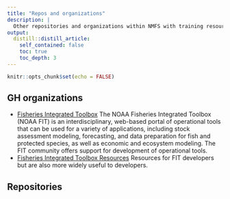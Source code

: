 ```yaml
---
title: "Repos and organizations"
description: |
  Other repositories and organizations within NMFS with training resources
output:
  distill::distill_article:
    self_contained: false
    toc: true
    toc_depth: 3
---
```


```r
knitr::opts_chunk$set(echo = FALSE)
```

## GH organizations

* [Fisheries Integrated Toolbox](https://noaa-fisheries-integrated-toolbox.github.io/) The NOAA Fisheries Integrated Toolbox (NOAA FIT) is an interdisciplinary, web-based portal of operational tools that can be used for a variety of applications, including stock assessment modeling, forecasting, and data preparation for fish and protected species, as well as economic and ecosystem modeling. The FIT community offers support for development of operational tools.
* [Fisheries Integrated Toolbox Resources](https://noaa-fisheries-integrated-toolbox.github.io/resources/) Resources for FIT developers but are also more widely useful to developers.



## Repositories

